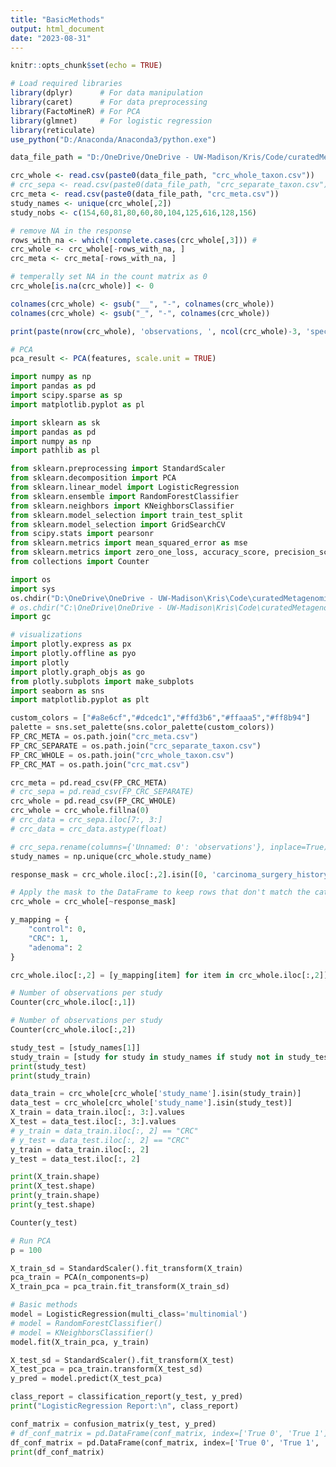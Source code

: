 ```yaml
---
title: "BasicMethods"
output: html_document
date: "2023-08-31"
---
```


```r
knitr::opts_chunk$set(echo = TRUE)
```

```r
# Load required libraries
library(dplyr)      # For data manipulation
library(caret)      # For data preprocessing
library(FactoMineR) # For PCA
library(glmnet)     # For logistic regression
library(reticulate)
use_python("D:/Anaconda/Anaconda3/python.exe")

data_file_path = "D:/OneDrive/OneDrive - UW-Madison/Kris/Code/curatedMetagenomicDataAnalyses/vignettes/"
```


```r
crc_whole <- read.csv(paste0(data_file_path, "crc_whole_taxon.csv"))
# crc_sepa <- read.csv(paste0(data_file_path, "crc_separate_taxon.csv"))
crc_meta <- read.csv(paste0(data_file_path, "crc_meta.csv"))
study_names <- unique(crc_whole[,2])
study_nobs <- c(154,60,81,80,60,80,104,125,616,128,156)

# remove NA in the response
rows_with_na <- which(!complete.cases(crc_whole[,3])) #
crc_whole <- crc_whole[-rows_with_na, ]
crc_meta <- crc_meta[-rows_with_na, ]

# temperally set NA in the count matrix as 0
crc_whole[is.na(crc_whole)] <- 0

colnames(crc_whole) <- gsub("__", "-", colnames(crc_whole))
colnames(crc_whole) <- gsub("_", "-", colnames(crc_whole))

print(paste(nrow(crc_whole), 'observations, ', ncol(crc_whole)-3, 'species'))
```

```r
# PCA
pca_result <- PCA(features, scale.unit = TRUE)
```

```python
import numpy as np
import pandas as pd
import scipy.sparse as sp
import matplotlib.pyplot as pl

import sklearn as sk
import pandas as pd
import numpy as np
import pathlib as pl

from sklearn.preprocessing import StandardScaler
from sklearn.decomposition import PCA
from sklearn.linear_model import LogisticRegression
from sklearn.ensemble import RandomForestClassifier
from sklearn.neighbors import KNeighborsClassifier
from sklearn.model_selection import train_test_split
from sklearn.model_selection import GridSearchCV
from scipy.stats import pearsonr
from sklearn.metrics import mean_squared_error as mse
from sklearn.metrics import zero_one_loss, accuracy_score, precision_score, recall_score, f1_score, classification_report, confusion_matrix
from collections import Counter

import os
import sys
os.chdir("D:\OneDrive\OneDrive - UW-Madison\Kris\Code\curatedMetagenomicDataAnalyses\\vignettes")
# os.chdir("C:\OneDrive\OneDrive - UW-Madison\Kris\Code\curatedMetagenomicDataAnalyses\\vignettes")
import gc

# visualizations
import plotly.express as px
import plotly.offline as pyo
import plotly
import plotly.graph_objs as go
from plotly.subplots import make_subplots
import seaborn as sns
import matplotlib.pyplot as plt

custom_colors = ["#a8e6cf","#dcedc1","#ffd3b6","#ffaaa5","#ff8b94"]
palette = sns.set_palette(sns.color_palette(custom_colors))
FP_CRC_META = os.path.join("crc_meta.csv")
FP_CRC_SEPARATE = os.path.join("crc_separate_taxon.csv")
FP_CRC_WHOLE = os.path.join("crc_whole_taxon.csv")
FP_CRC_MAT = os.path.join("crc_mat.csv")
```

```python
crc_meta = pd.read_csv(FP_CRC_META)
# crc_sepa = pd.read_csv(FP_CRC_SEPARATE)
crc_whole = pd.read_csv(FP_CRC_WHOLE)
crc_whole = crc_whole.fillna(0)
# crc_data = crc_sepa.iloc[7:, 3:]
# crc_data = crc_data.astype(float)

# crc_sepa.rename(columns={'Unnamed: 0': 'observations'}, inplace=True)
study_names = np.unique(crc_whole.study_name)
```

```python
response_mask = crc_whole.iloc[:,2].isin([0, 'carcinoma_surgery_history'])

# Apply the mask to the DataFrame to keep rows that don't match the categories
crc_whole = crc_whole[~response_mask]

y_mapping = {
    "control": 0,
    "CRC": 1,
    "adenoma": 2
}

crc_whole.iloc[:,2] = [y_mapping[item] for item in crc_whole.iloc[:,2]]
```
```python
# Number of observations per study
Counter(crc_whole.iloc[:,1])
```
```python
# Number of observations per study
Counter(crc_whole.iloc[:,2])
```
```python
study_test = [study_names[1]]
study_train = [study for study in study_names if study not in study_test]
print(study_test)
print(study_train)
```

```python
data_train = crc_whole[crc_whole['study_name'].isin(study_train)]
data_test = crc_whole[crc_whole['study_name'].isin(study_test)]
X_train = data_train.iloc[:, 3:].values
X_test = data_test.iloc[:, 3:].values
# y_train = data_train.iloc[:, 2] == "CRC"
# y_test = data_test.iloc[:, 2] == "CRC"
y_train = data_train.iloc[:, 2]
y_test = data_test.iloc[:, 2]

print(X_train.shape)
print(X_test.shape)
print(y_train.shape)
print(y_test.shape)

Counter(y_test)
```

```python
# Run PCA
p = 100

X_train_sd = StandardScaler().fit_transform(X_train)
pca_train = PCA(n_components=p)
X_train_pca = pca_train.fit_transform(X_train_sd)
```


```python
# Basic methods
model = LogisticRegression(multi_class='multinomial')
# model = RandomForestClassifier()
# model = KNeighborsClassifier()
model.fit(X_train_pca, y_train)

X_test_sd = StandardScaler().fit_transform(X_test)
X_test_pca = pca_train.transform(X_test_sd)
y_pred = model.predict(X_test_pca)
```
```python
class_report = classification_report(y_test, y_pred)
print("LogisticRegression Report:\n", class_report)
```

```python
conf_matrix = confusion_matrix(y_test, y_pred)
# df_conf_matrix = pd.DataFrame(conf_matrix, index=['True 0', 'True 1'], columns=['Predicted 0', 'Predicted 1'])
df_conf_matrix = pd.DataFrame(conf_matrix, index=['True 0', 'True 1', 'True 2'], columns=['Predicted 0', 'Predicted 1', 'Predicted 2'])
print(df_conf_matrix)
```

